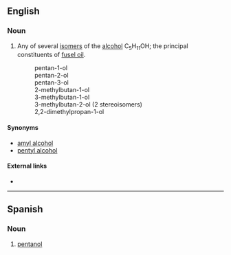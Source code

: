 ==English==

===Noun===
{{wikipedia}}
{{en-noun}}

# {{organic compound}} Any of several [[isomer]]s of the [[alcohol]] C<sub>5</sub>H<sub>11</sub>OH; the principal constituents of [[fusel oil]].
#:pentan-1-ol
#:pentan-2-ol
#:pentan-3-ol
#:2-methylbutan-1-ol
#:3-methylbutan-1-ol
#:3-methylbutan-2-ol (2 stereoisomers)
#:2,2-dimethylpropan-1-ol

====Synonyms====
*[[amyl alcohol]]
*[[pentyl alcohol]]

====External links====
* {{pedialite|Amy alcohol}}

----

==Spanish==
{{wikipedia|lang=es}}
===Noun===
{{es-noun-m|pl=pentanoles}}

# {{organic compound|lang=es}} [[#English|pentanol]]